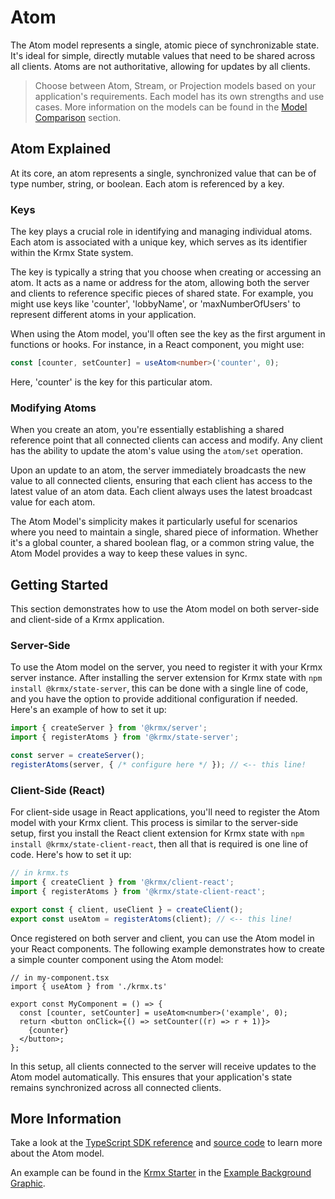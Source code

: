 # Atom
The Atom model represents a single, atomic piece of synchronizable state. It's ideal for simple, directly mutable values that need to be shared across all clients. Atoms are not authoritative, allowing for updates by all clients.

> Choose between Atom, Stream, or Projection models based on your application's requirements. Each model has its own strengths and use cases. More information on the models can be found in the [Model Comparison](/state#model-comparison) section.

## Atom Explained
At its core, an atom represents a single, synchronized value that can be of type number, string, or boolean. Each atom is referenced by a key.

### Keys
The key plays a crucial role in identifying and managing individual atoms. Each atom is associated with a unique key, which serves as its identifier within the Krmx State system.

The key is typically a string that you choose when creating or accessing an atom. It acts as a name or address for the atom, allowing both the server and clients to reference specific pieces of shared state. For example, you might use keys like 'counter', 'lobbyName', or 'maxNumberOfUsers' to represent different atoms in your application.

When using the Atom model, you'll often see the key as the first argument in functions or hooks. For instance, in a React component, you might use:

```ts
const [counter, setCounter] = useAtom<number>('counter', 0);
```

Here, 'counter' is the key for this particular atom.

### Modifying Atoms
When you create an atom, you're essentially establishing a shared reference point that all connected clients can access and modify. Any client has the ability to update the atom's value using the `atom/set` operation.

Upon an update to an atom, the server immediately broadcasts the new value to all connected clients, ensuring that each client has access to the latest value of an atom data. Each client always uses the latest broadcast value for each atom.

The Atom Model's simplicity makes it particularly useful for scenarios where you need to maintain a single, shared piece of information. Whether it's a global counter, a shared boolean flag, or a common string value, the Atom Model provides a way to keep these values in sync.

## Getting Started
This section demonstrates how to use the Atom model on both server-side and client-side of a Krmx application.

### Server-Side
To use the Atom model on the server, you need to register it with your Krmx server instance. After installing the server extension for Krmx state with `npm install @krmx/state-server`, this can be done with a single line of code, and you have the option to provide additional configuration if needed. Here's an example of how to set it up:

```ts
import { createServer } from '@krmx/server';
import { registerAtoms } from '@krmx/state-server';

const server = createServer();
registerAtoms(server, { /* configure here */ }); // <-- this line!
```

### Client-Side (React)
For client-side usage in React applications, you'll need to register the Atom model with your Krmx client. This process is similar to the server-side setup, first you install the React client extension for Krmx state with `npm install @krmx/state-client-react`, then all that is required is one line of code. Here's how to set it up:

```ts
// in krmx.ts
import { createClient } from '@krmx/client-react';
import { registerAtoms } from '@krmx/state-client-react';

export const { client, useClient } = createClient();
export const useAtom = registerAtoms(client); // <-- this line!
```

Once registered on both server and client, you can use the Atom model in your React components. The following example demonstrates how to create a simple counter component using the Atom model:

```tsx
// in my-component.tsx
import { useAtom } from './krmx.ts'

export const MyComponent = () => {
  const [counter, setCounter] = useAtom<number>('example', 0);
  return <button onClick={() => setCounter((r) => r + 1)}>
    {counter}
  </button>;
};
```

In this setup, all clients connected to the server will receive updates to the Atom model automatically. This ensures that your application's state remains synchronized across all connected clients.

## More Information
Take a look at the [TypeScript SDK reference](/sdk/types/Krmx_State_Base.Atom.html) and [source code](https://github.com/simonkarman/krmx/blob/main/state/base/src/models/atom/index.ts) to learn more about the Atom model.

An example can be found in the [Krmx Starter](https://github.com/simonkarman/krmx-starter) in the [Example Background Graphic](https://github.com/simonkarman/krmx-starter/blob/main/client/src/components/example-background-graphic.tsx).
